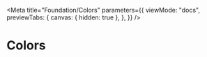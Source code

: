 
<Meta
  title="Foundation/Colors"
  parameters={{
    viewMode: "docs",
    previewTabs: {
      canvas: { hidden: true },
    },
  }}
/>

<style>{`

  .demo-color-swatch-wrapper{
    background-color: rgb(var(--neeto-ui-surface-bg));
  }

  .demo-color-swatch{
    width: 200px;
    height: 100px;
    border-radius: 5px;
    padding: 12px;
    font-size: 12px;
    display:flex;
    flex-direction:column;
    gap:12px;
  }
  .demo-color-swatch code{
    background:transparent;
    padding:0;
    outline:0;
    border:0;
    color: inherit;
    font-size: inherit;
  }
  .demo-color-swatch code:nth-child(2{
    font-weight:bold;
  }

`}</style>

# Colors

<ColorStory />
